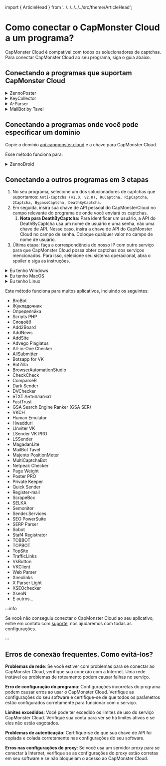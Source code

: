 ﻿import { ArticleHead } from '../../../../../src/theme/ArticleHead';

<ArticleHead slug="extension/external-program" />

# Como conectar o CapMonster Cloud a um programa?
CapMonster Cloud é compatível com todos os solucionadores de captchas. Para conectar CapMonster Cloud ao seu programa, siga o guia abaixo.
## Conectando a programas que suportam CapMonster Cloud
<details>
   <summary>ZennoPoster</summary>

![](./images/external-program/zennoposter.png)
</details>

<details>
   <summary>KeyCollector</summary>

Selecione “Use CapMonster Cloud” e insira sua chave de API pessoal.

![](./images/external-program/Aspose.Words.65ffb1d6-0a55-415c-84ac-f87a8022a7cc.003.png)
</details>

<details>
   <summary>A-Parser</summary>

Para resolver um reCAPTCHA, selecione "Util::ReCaptcha2" e especifique a chave para o campo Provider.

![](./images/external-program/aparser.png)

Para resolver captchas padrão, selecione “Util::Antigate” e especifique “api.capmonster.cloud” como o valor para “Antigate domain”. No campo "key", especifique sua chave de API pessoal.

![](./images/external-program/aparser2.png)
</details>

<details>
   <summary>MailBot by Tavel</summary>

![](./images/external-program/Aspose.Words.65ffb1d6-0a55-415c-84ac-f87a8022a7cc.006.png)
</details>

## Conectando a programas onde você pode especificar um domínio
Copie o domínio [api.capmonster.cloud](https://api.capmonster.cloud) e a chave para CapMonster Cloud.

Esse método funciona para:

<details>
   <summary>ZennoDroid</summary>

![](./images/external-program/Aspose.Words.65ffb1d6-0a55-415c-84ac-f87a8022a7cc.007.png)
</details>

## Conectando a outros programas em 3 etapas
1. No seu programa, selecione um dos solucionadores de captchas que suportamos:
   `Anti-Captcha (v1.0, v2.0), RuCaptcha, RipCaptcha, 2Captcha, BypassCaptcha, DeathByCaptcha`.
1. Em seguida, insira sua chave de API pessoal do CapMonsterCloud no campo relevante do programa de onde você enviará os captchas.
   1. **Nota para DeathByCaptcha:** Para identificar um usuário, a API do DeathByCaptcha usa um nome de usuário e uma senha, não uma chave de API. Nesse caso, insira a chave de API do CapMonster Cloud no campo de senha. Coloque qualquer valor no campo de nome de usuário.
1. Última etapa: faça a correspondência do nosso IP com outro serviço para que CapMonster Cloud possa obter captchas dos serviços mencionados. Para isso, selecione seu sistema operacional, abra o spoiler e siga as instruções.

<details>
   <summary>Eu tenho Windows</summary>

Vá para: C:\Windows\System32\drivers\etc\ e encontre o arquivo **hosts**. Abra-o com o Bloco de Notas e adicione as seguintes linhas ao final do documento:

```
# capmonster.cloud begin

65.21.216.235 rucaptcha.com

65.21.216.235 ripcaptcha.com

65.21.216.235 imacros2.rucaptcha.com

65.21.216.235 2captcha.com

65.21.216.235 imacros2.2captcha.com

65.21.216.235 dc.antigate.com

65.21.216.235 anti-captcha.net

65.21.216.235 antigate.com

65.21.216.235 anticaptcha.com

65.21.216.235 www.anti-captcha.net

65.21.216.235 www.antigate.com

65.21.216.235 www.anticaptcha.com

65.21.216.235 anti-captcha.com

65.21.216.235 api.anti-captcha.com

65.21.216.235 bypasscaptcha.com

65.21.216.235 www.bypasscaptcha.com

65.21.216.235 api.dbcapi.me

65.21.216.235 api.deathbycaptcha.com

65.21.216.235 api.deathbycaptcha.eu

65.21.216.235 api.dbc.me

# capmonster.cloud end
```
Salve.
:::info
Em alguns casos, pode ser necessário ter direitos de administrador para salvar o arquivo. Nesse caso, você precisará seguir estas instruções simples:

1. Comece a digitar "Bloco de Notas" na barra de pesquisa da barra de tarefas. Assim que o resultado for encontrado, clique com o botão direito do mouse sobre ele e clique em "Executar como administrador".

   ![](./images/external-program/Aspose.Words.65ffb1d6-0a55-415c-84ac-f87a8022a7cc.008.png)

1. No menu superior do Bloco de Notas, clique em Arquivo — Abrir e especifique o caminho para "hosts": *C:\Windows\System32\drivers\etc.* Se houver vários arquivos com esse nome na pasta, abra o arquivo que não possui extensão.
1. Faça as alterações no arquivo "hosts" e depois salve o arquivo no menu.
:::

Tente visitar qualquer um desses domínios. Se tudo estiver correto, uma página em branco será aberta. Se você não conseguiu, entre em contato com [suporte](https://helpdesk.zennolab.com/conversation/new), nós ajudaremos com todas as configurações!
</details>

<details>
   <summary>Eu tenho MacOS</summary>

Abra o Terminal via Spotlight ou Launchpad.

![](./images/external-program/Aspose.Words.65ffb1d6-0a55-415c-84ac-f87a8022a7cc.009.png)

Na janela do aplicativo, insira o comando para abrir o editor de texto Nano: `sudo nano /etc/hosts`

Após inserir o comando, clique Enter, digite sua senha de administrador e pressione Enter novamente.

:::info
O processo de digitação da senha de administrador não é exibido. Apenas insira a senha, clique Enter e você estará no sistema.
:::

Agora você está no editor de texto Nano.

:::info
Nem o mouse nem o trackpad funcionam aqui. Você só pode usar o teclado.
:::

Adicione as seguintes linhas ao final do documento:

```
# capmonster.cloud begin

65.21.216.235 rucaptcha.com

65.21.216.235 ripcaptcha.com

65.21.216.235 imacros2.rucaptcha.com

65.21.216.235 2captcha.com

65.21.216.235 imacros2.2captcha.com

65.21.216.235 dc.antigate.com

65.21.216.235 anti-captcha.net

65.21.216.235 antigate.com

65.21.216.235 anticaptcha.com

65.21.216.235 www.anti-captcha.net

65.21.216.235 www.antigate.com

65.21.216.235 www.anticaptcha.com

65.21.216.235 anti-captcha.com

65.21.216.235 api.anti-captcha.com

65.21.216.235 bypasscaptcha.com

65.21.216.235 www.bypasscaptcha.com

65.21.216.235 api.dbcapi.me

65.21.216.235 api.deathbycaptcha.com

65.21.216.235 api.deathbycaptcha.eu

65.21.216.235 api.dbc.me

# capmonster.cloud end
```

Após fazer as alterações, clique em Ctrl+O para aplicá-las. Em seguida, clique em Ctrl+X e Enter para sair do editor.

Para ver as alterações, limpe o cache de DNS. Para isso, insira o comando: `sudo killall -HUP mDNSResponder`. Isso limpará o cache de DNS no seu Mac, e o sistema operacional verá as alterações no arquivo Hosts.

Tente visitar qualquer um desses domínios. Se tudo estiver correto, uma página em branco será aberta. Se você não conseguiu, entre em contato com [suporte](https://helpdesk.zennolab.com/conversation/new), nós ajudaremos com todas as configurações.
</details>

<details>
   <summary>Eu tenho Linux</summary>

Na janela do aplicativo, insira o comando para abrir o editor de texto Nano: `sudo nano /etc/hosts`

Após inserir o comando, clique Enter. Agora você está no editor de texto Nano.

Adicione as seguintes linhas ao final do documento:
```
# capmonster.cloud begin

65.21.216.235 rucaptcha.com

65.21.216.235 ripcaptcha.com

65.21.216.235 imacros2.rucaptcha.com

65.21.216.235 2captcha.com

65.21.216.235 imacros2.2captcha.com

65.21.216.235 dc.antigate.com

65.21.216.235 anti-captcha.net

65.21.216.235 antigate.com

65.21.216.235 anticaptcha.com

65.21.216.235 www.anti-captcha.net

65.21.216.235 www.antigate.com

65.21.216.235 www.anticaptcha.com

65.21.216.235 anti-captcha.com

65.21.216.235 api.anti-captcha.com

65.21.216.235 bypasscaptcha.com

65.21.216.235 www.bypasscaptcha.com

65.21.216.235 api.dbcapi.me

65.21.216.235 api.deathbycaptcha.com

65.21.216.235 api.deathbycaptcha.eu

65.21.216.235 api.dbc.me

# capmonster.cloud end
```

Após fazer as alterações, clique em Ctrl+X e depois Y para aplicá-las.

Tente visitar qualquer um desses domínios. Se tudo estiver correto, uma página em branco será aberta. Se você não conseguiu, entre em contato com [suporte](https://helpdesk.zennolab.com/conversation/new), nós ajudaremos com todas as configurações.
</details>

Este método funciona para muitos aplicativos, incluindo os seguintes:

- BroBot
- Жукладочник
- Определяйка
- Scripts PHP
- Словоёб
- Add2Board
- AddNews
- AddSite
- Advego Plagiatus
- All-in-One Checker
- AllSubmitter
- Botsapp for VK
- BotZilla
- BrowserAutomationStudio
- CheckCheck
- ComparseR
- Dark Sender
- DVChecker
- eTXT Антиплагиат
- FastTrust
- GSA Search Engine Ranker (GSA SER)
- VKCH
- Human Emulator
- Hwaddurl
- LInviter VK
- LSender VK PRO
- LSSender
- MagadanLite
- MailBot Tavel
- Majento PositionMeter
- MultiCaptchaBot
- Netpeak Checker
- Page Weight
- Poster PRO
- Private Keeper
- Quick Sender
- Register-mail
- ScrapeBox
- SELKA
- Semonitor
- Sender.Services
- SEO PowerSuite
- SERP Parser
- Sobot
- Staf4 Registrator
- TOBBOT
- TOPBOT
- TopSite
- TrafficLinks
- VkButton
- VKClient
- Web Parser
- Xneolinks
- X Parser Light
- XSEOchecker
- XseoN
- E outros...

:::info

Se você não conseguiu conectar o CapMonster Cloud ao seu aplicativo, entre em contato com [suporte](https://helpdesk.zennolab.com/conversation/new), nós ajudaremos com todas as configurações.

:::

## Erros de conexão frequentes. Como evitá-los?

**Problemas de rede**: Se você estiver com problemas para se conectar ao CapMonster Cloud, verifique sua conexão com a Internet. Uma rede instável ou problemas de roteamento podem causar falhas no serviço.

**Erro de configuração do programa**: Configurações incorretas do programa podem causar erros ao usar o CapMonster Cloud. Verifique as configurações do seu software e certifique-se de que todos os parâmetros estão configurados corretamente para funcionar com o serviço.

**Limites excedidos**: Você pode ter excedido os limites de uso do serviço CapMonster Cloud. Verifique sua conta para ver se há limites ativos e se eles não estão esgotados.

**Problemas de autenticação**: Certifique-se de que sua chave de API foi copiada e colada corretamente nas configurações do seu software.

**Erros nas configurações de proxy**: Se você usa um servidor proxy para se conectar à Internet, verifique se as configurações do proxy estão corretas em seu software e se não bloqueiam o acesso ao CapMonster Cloud.
